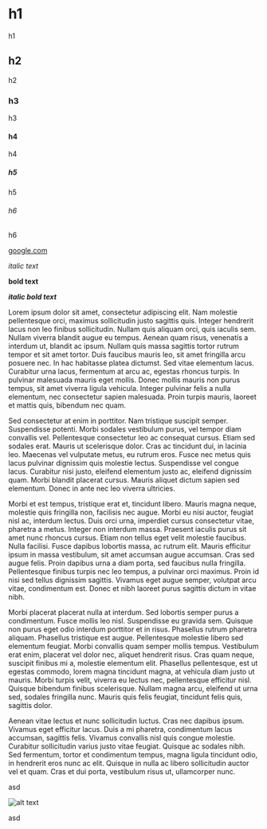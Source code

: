 
# h1

h1

## h2

h2

### h3

h3

#### h4

h4

##### h5

h5

###### h6

h6

[google.com](https://google.com)

_italic text_

**bold text**

**_italic bold text_**

Lorem ipsum dolor sit amet, consectetur adipiscing elit. Nam molestie pellentesque orci, maximus sollicitudin justo sagittis quis.
Integer hendrerit lacus non leo finibus sollicitudin. Nullam quis aliquam orci, quis iaculis sem. Nullam viverra blandit augue eu
tempus. Aenean quam risus, venenatis a interdum ut, blandit ac ipsum. Nullam quis massa sagittis tortor rutrum tempor et sit amet
tortor. Duis faucibus mauris leo, sit amet fringilla arcu posuere nec. In hac habitasse platea dictumst. Sed vitae elementum
lacus. Curabitur urna lacus, fermentum at arcu ac, egestas rhoncus turpis. In pulvinar malesuada mauris eget mollis. Donec mollis
mauris non purus tempus, sit amet viverra ligula vehicula. Integer pulvinar felis a nulla elementum, nec consectetur sapien
malesuada. Proin turpis mauris, laoreet et mattis quis, bibendum nec quam.

Sed consectetur at enim in porttitor. Nam tristique suscipit semper. Suspendisse potenti. Morbi sodales vestibulum purus, vel
tempor diam convallis vel. Pellentesque consectetur leo ac consequat cursus. Etiam sed sodales erat. Mauris ut scelerisque dolor.
Cras ac tincidunt dui, in lacinia leo. Maecenas vel vulputate metus, eu rutrum eros. Fusce nec metus quis lacus pulvinar dignissim
quis molestie lectus. Suspendisse vel congue lacus. Curabitur nisi justo, eleifend elementum justo ac, eleifend dignissim quam.
Morbi blandit placerat cursus. Mauris aliquet dictum sapien sed elementum. Donec in ante nec leo viverra ultricies.

Morbi et est tempus, tristique erat et, tincidunt libero. Mauris magna neque, molestie quis fringilla non, facilisis nec augue.
Morbi eu nisi auctor, feugiat nisl ac, interdum lectus. Duis orci urna, imperdiet cursus consectetur vitae, pharetra a metus.
Integer non interdum massa. Praesent iaculis purus sit amet nunc rhoncus cursus. Etiam non tellus eget velit molestie faucibus.
Nulla facilisi. Fusce dapibus lobortis massa, ac rutrum elit. Mauris efficitur ipsum in massa vestibulum, sit amet accumsan augue
accumsan. Cras sed augue felis. Proin dapibus urna a diam porta, sed faucibus nulla fringilla. Pellentesque finibus turpis nec leo
tempus, a pulvinar orci maximus. Proin id nisi sed tellus dignissim sagittis. Vivamus eget augue semper, volutpat arcu vitae,
condimentum est. Donec et nibh laoreet purus sagittis dictum in vitae nibh.

Morbi placerat placerat nulla at interdum. Sed lobortis semper purus a condimentum. Fusce mollis leo nisl. Suspendisse eu gravida
sem. Quisque non purus eget odio interdum porttitor et in risus. Phasellus rutrum pharetra aliquam. Phasellus tristique est augue.
Pellentesque molestie libero sed elementum feugiat. Morbi convallis quam semper mollis tempus. Vestibulum erat enim, placerat vel
dolor nec, aliquet hendrerit risus. Cras quam neque, suscipit finibus mi a, molestie elementum elit. Phasellus pellentesque, est
ut egestas commodo, lorem magna tincidunt magna, at vehicula diam justo ut mauris. Morbi turpis velit, viverra eu lectus nec,
pellentesque efficitur nisl. Quisque bibendum finibus scelerisque. Nullam magna arcu, eleifend ut urna sed, sodales fringilla
nunc. Mauris quis felis feugiat, tincidunt felis quis, sagittis dolor.

Aenean vitae lectus et nunc sollicitudin luctus. Cras nec dapibus ipsum. Vivamus eget efficitur lacus. Duis a mi pharetra,
condimentum lacus accumsan, sagittis felis. Vivamus convallis nisl quis congue molestie. Curabitur sollicitudin varius justo vitae
feugiat. Quisque ac sodales nibh. Sed fermentum, tortor et condimentum tempus, magna ligula tincidunt odio, in hendrerit eros nunc
ac elit. Quisque in nulla ac libero sollicitudin auctor vel et quam. Cras et dui porta, vestibulum risus ut, ullamcorper nunc.

<LightBox images={images} />

asd

![alt text](/images/cover.png)

asd
